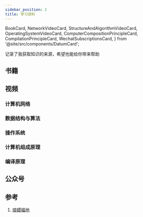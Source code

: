 ```yaml
---
sidebar_position: 2
title: 学习资料
---
```


  BookCard,
  NetworkVideoCard,
  StructureAndAlgorithmVideoCard,
  OperatingSystemVideoCard,
  ComputerCompositionPrincipleCard,
  CompilationPrincipleCard,
  WechatSubscriptionsCard,
} from '@site/src/components/DatumCard';

记录了我获取知识的来源，希望也能给你带来帮助

## 书籍

<BookCard />

## 视频

### 计算机网络

<NetworkVideoCard />

### 数据结构与算法

<StructureAndAlgorithmVideoCard />

### 操作系统

<OperatingSystemVideoCard />

### 计算机组成原理

<ComputerCompositionPrincipleCard />

### 编译原理

<CompilationPrincipleCard/>

## 公众号

<WechatSubscriptionsCard />

## 参考

1. [琅嬛福地](https://incoder.org/2021/03/06/scenically/)
